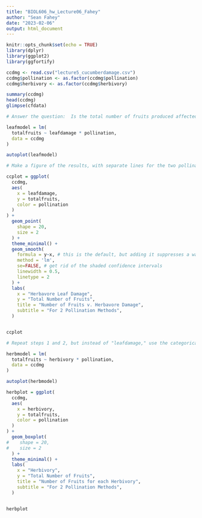 ```yaml
---
title: "BIOL606_hw_Lecture06_Fahey"
author: "Sean Fahey"
date: "2023-02-06"
output: html_document
---
```


```r
knitr::opts_chunk$set(echo = TRUE)
library(dplyr)
library(ggplot2)
library(ggfortify)
```


```r

ccdmg <- read.csv("lecture5_cucumberdamage.csv")
ccdmg$pollination <- as.factor(ccdmg$pollination)
ccdmg$herbivory <- as.factor(ccdmg$herbivory)

summary(ccdmg)
head(ccdmg)
glimpse(cfdata)

```


```r
# Answer the question:  Is the total number of fruits produced affected by herbivore damage to leaves (i.e., "leafdamage") and hand-pollination treatments? (Start with a general linear model and proceed from there)

leafmodel = lm(
  totalfruits ~ leafdamage * pollination,
  data = ccdmg
)

autoplot(leafmodel)
```


```r
# Make a figure of the results, with separate lines for the two pollination treatments. 

ccplot = ggplot(
  ccdmg,
  aes(
    x = leafdamage,
    y = totalfruits,
    color = pollination
  )
) + 
  geom_point(
    shape = 20,
    size = 2
  ) + 
  theme_minimal() +
  geom_smooth(
    formula = y~x, # this is the default, but adding it suppresses a warning
    method = 'lm',
    se=FALSE, # get rid of the shaded confidence intervals
    linewidth = 0.5,
    linetype = 2
  ) +
  labs(
    x = "Herbavore Leaf Damage",
    y = "Total Number of Fruits",
    title = "Number of Fruits v. Herbavore Damage",
    subtitle = "For 2 Pollination Methods",
  )


ccplot
```


```r
# Repeat steps 1 and 2, but instead of "leafdamage," use the categorical treatment variable "herbivory". Think about what the figure will look like for this scenario.

herbmodel = lm(
  totalfruits ~ herbivory * pollination,
  data = ccdmg
)

autoplot(herbmodel)
```



```r

herbplot = ggplot(
  ccdmg,
  aes(
    x = herbivory,
    y = totalfruits,
    color = pollination
  )
) + 
  geom_boxplot(
#    shape = 20,
#    size = 2
  ) + 
  theme_minimal() +
  labs(
    x = "Herbivory",
    y = "Total Number of Fruits",
    title = "Number of Fruits for each Herbivory",
    subtitle = "For 2 Pollination Methods",
  )


herbplot

```







